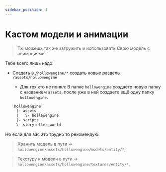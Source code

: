 ```yaml
---
sidebar_position: 1
---
```


# Кастом модели и анимации

> Ты можешь так же загружить и использовать Свою модель с анимациями.

Тебе всего лишь надо:

- Создать в `/hollowengine/*` создать новые разделы `/assets/hollowengine`

    - Для тех кто не понял: В папке `hollowengine` создаёте новую папку с названием `assets`, после уже в ней создаёте ещё одну папку `hollowengine`.

```txt
    hollowengine
     |- assets
     |   \- hollowengine
     |- scripts
     \- storyteller_world
```

Но если для вас это трудно то рекомендую:

> Хранить модель в пути -> `hollowengine/assets/hollowengine/models/entity/*`,

> Текстуру к модели в пути -> `hollowengine/assets/hollowengine/textures/entity/*`.
